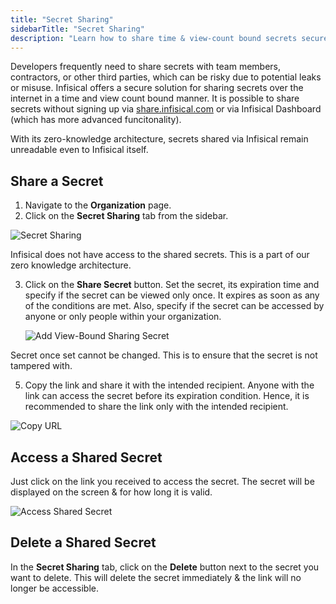 ```yaml
---
title: "Secret Sharing"
sidebarTitle: "Secret Sharing"
description: "Learn how to share time & view-count bound secrets securely with anyone on the internet."
---
```


Developers frequently need to share secrets with team members, contractors, or other third parties, which can be risky due to potential leaks or misuse.
Infisical offers a secure solution for sharing secrets over the internet in a time and view count bound manner. It is possible to share secrets without signing up via [share.infisical.com](https://share.infisical.com) or via Infisical Dashboard (which has more advanced funcitonality).

With its zero-knowledge architecture, secrets shared via Infisical remain unreadable even to Infisical itself.

## Share a Secret

1. Navigate to the **Organization** page.
2. Click on the **Secret Sharing** tab from the sidebar.

![Secret Sharing](../../images/platform/secret-sharing/overview.png)

<Note>
  Infisical does not have access to the shared secrets. This is a part of our
  zero knowledge architecture.
</Note>

3. Click on the **Share Secret** button. Set the secret, its expiration time and specify if the secret can be viewed only once. It expires as soon as any of the conditions are met.
Also, specify if the secret can be accessed by anyone or only people within your organization.

   ![Add View-Bound Sharing Secret](../../images/platform/secret-sharing/create-new-secret.png)

<Note>
  Secret once set cannot be changed. This is to ensure that the secret is not
  tampered with.
</Note>

5. Copy the link and share it with the intended recipient. Anyone with the link can access the secret before its expiration condition. Hence, it is recommended to share the link only with the intended recipient.

![Copy URL](../../images/platform/secret-sharing/copy-url.png)

## Access a Shared Secret

Just click on the link you received to access the secret. The secret will be displayed on the screen & for how long it is valid.

![Access Shared Secret](../../images/platform/secret-sharing/public-view.png)

## Delete a Shared Secret

In the **Secret Sharing** tab, click on the **Delete** button next to the secret you want to delete. This will delete the secret immediately & the link will no longer be accessible.
